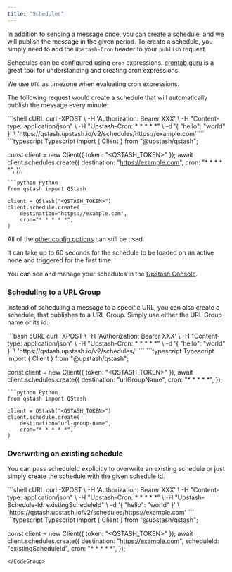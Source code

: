```yaml
---
title: "Schedules"
---
```


In addition to sending a message once, you can create a schedule, and we will
publish the message in the given period. To create a schedule, you simply need
to add the `Upstash-Cron` header to your `publish` request.

Schedules can be configured using `cron` expressions.
[crontab.guru](https://crontab.guru/) is a great tool for understanding and
creating cron expressions.

We use `UTC` as timezone when evaluating cron expressions.

The following request would create a schedule that will automatically publish
the message every minute:

<CodeGroup>
```shell cURL
curl -XPOST \
    -H 'Authorization: Bearer XXX' \
    -H "Content-type: application/json" \
    -H "Upstash-Cron: * * * * *" \
    -d '{ "hello": "world" }' \
    'https://qstash.upstash.io/v2/schedules/https://example.com'
```
```typescript Typescript
import { Client } from "@upstash/qstash";

const client = new Client({ token: "<QSTASH_TOKEN>" });
await client.schedules.create({
  destination: "https://example.com",
  cron: "* * * * *",
});
```
```python Python
from qstash import QStash

client = QStash("<QSTASH_TOKEN>")
client.schedule.create(
    destination="https://example.com",
    cron="* * * * *",
)
```
</CodeGroup>

All of the [other config options](/qstash/howto/publishing#optional-parameters-and-configuration)
can still be used.

<Info>

It can take up to 60 seconds for the schedule to be loaded on an active node and
triggered for the first time.

</Info>

You can see and manage your schedules in the
[Upstash Console](https://console.upstash.com/qstash).

### Scheduling to a URL Group

Instead of scheduling a message to a specific URL, you can also create a
schedule, that publishes to a URL Group. Simply use either the URL Group name or its id:

<CodeGroup>
```bash cURL
curl -XPOST \
    -H 'Authorization: Bearer XXX' \
    -H "Content-type: application/json" \
    -H "Upstash-Cron: * * * * *" \
    -d '{ "hello": "world" }' \
    'https://qstash.upstash.io/v2/schedules/<URL_GROUP_ID_OR_NAME>'
```
```typescript Typescript
import { Client } from "@upstash/qstash";

const client = new Client({ token: "<QSTASH_TOKEN>" });
await client.schedules.create({
  destination: "urlGroupName",
  cron: "* * * * *",
});
```
```python Python
from qstash import QStash

client = QStash("<QSTASH_TOKEN>")
client.schedule.create(
    destination="url-group-name",
    cron="* * * * *",
)
```
</CodeGroup>

### Overwriting an existing schedule 

You can pass scheduleId explicitly to overwrite an existing schedule or just simply create the schedule
with the given schedule id.

<CodeGroup>
```shell cURL
curl -XPOST \
    -H 'Authorization: Bearer XXX' \
    -H "Content-type: application/json" \
    -H "Upstash-Cron: * * * * *" \
    -H "Upstash-Schedule-Id: existingScheduleId" \
    -d '{ "hello": "world" }' \
    'https://qstash.upstash.io/v2/schedules/https://example.com'
```
```typescript Typescript
import { Client } from "@upstash/qstash";

const client = new Client({ token: "<QSTASH_TOKEN>" });
await client.schedules.create({
  destination: "https://example.com",
  scheduleId: "existingScheduleId",
  cron: "* * * * *",
});
```
</CodeGroup>